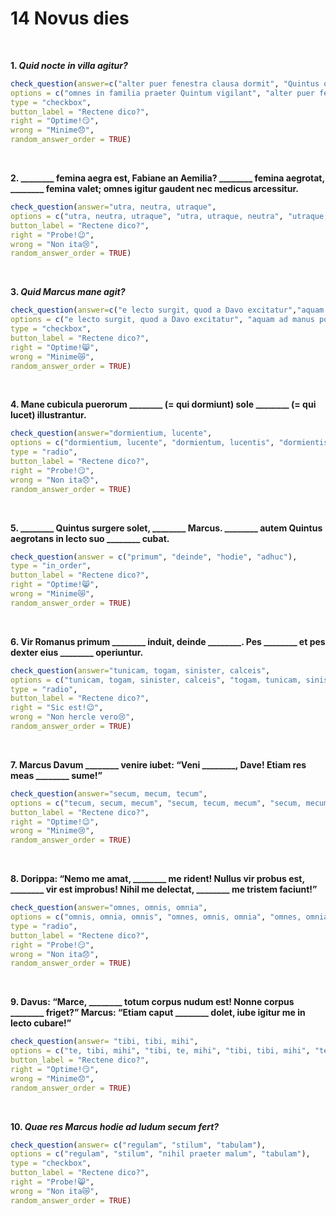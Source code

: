 # 14 Novus dies
</br>

**1. _Quid nocte in villa agitur?_**


```r
check_question(answer=c("alter puer fenestra clausa dormit", "Quintus oculis apertis cubat, is enim non valet"),
options = c("omnes in familia praeter Quintum vigilant", "alter puer fenestra clausa dormit", "gallus totam noctem canit", "Quintus oculis apertis cubat, is enim non valet"),
type = "checkbox",
button_label = "Rectene dico?",
right = "Optime!😏",
wrong = "Minime😞",
random_answer_order = TRUE)
```
</br>

**2. ________ femina aegra est, Fabiane an Aemilia? ________ femina aegrotat, ________ femina valet; omnes igitur gaudent nec medicus arcessitur.**

```r
check_question(answer="utra, neutra, utraque",
options = c("utra, neutra, utraque", "utra, utraque, neutra", "utraque, neutra, utra", "utraque, utra, neutra"),
button_label = "Rectene dico?",
right = "Probe!😉",
wrong = "Non ita😢",
random_answer_order = TRUE)
```
</br>

**3. _Quid Marcus mane agit?_**


```r
check_question(answer=c("e lecto surgit, quod a Davo excitatur","aquam ad manus poscit, quam Davus affert"),
options = c("e lecto surgit, quod a Davo excitatur", "aquam ad manus poscit, quam Davus affert", "nihil aliud praeter faciem lavat; manus enim purae sunt", "corpus totum sordidum in aquam mergit"),
type = "checkbox",
button_label = "Rectene dico?",
right = "Optime!😸",
wrong = "Minime😿",
random_answer_order = TRUE)
```
</br>

**4. Mane cubicula puerorum ________ (= qui dormiunt) sole ________ (= qui lucet) illustrantur.**

```r
check_question(answer="dormientium, lucente",
options = c("dormientium, lucente", "dormientum, lucentis", "dormientis, lucente", "dormientorum, lucento"),
type = "radio",
button_label = "Rectene dico?",
right = "Probe!😏",
wrong = "Non ita😞",
random_answer_order = TRUE)
```
</br>

**5. ________ Quintus surgere solet, ________ Marcus. ________ autem Quintus aegrotans in lecto suo ________ cubat.**

```r
check_question(answer = c("primum", "deinde", "hodie", "adhuc"),
type = "in_order",
button_label = "Rectene dico?",
right = "Optime!😸",
wrong = "Minime😿",
random_answer_order = TRUE)
```
</br>

**6. Vir Romanus primum ________ induit, deinde ________. Pes ________ et pes dexter eius ________ operiuntur.**

```r
check_question(answer="tunicam, togam, sinister, calceis",
options = c("tunicam, togam, sinister, calceis", "togam, tunicam, sinister, calceis", "tunicam, togam, sinistra, calceis", "tunicam, togam, sinister, calceo"),
type = "radio",
button_label = "Rectene dico?",
right = "Sic est!😉",
wrong = "Non hercle vero😢",
random_answer_order = TRUE)
```
</br>

**7. Marcus Davum ________ venire iubet: "Veni ________, Dave! Etiam res meas ________ sume!"**

```r
check_question(answer="secum, mecum, tecum",
options = c("tecum, secum, mecum", "secum, tecum, mecum", "secum, mecum, tecum", "tecum, mecum, secum"),
button_label = "Rectene dico?",
right = "Optime!😉",
wrong = "Minime😢",
random_answer_order = TRUE)
```
</br>

**8. Dorippa: "Nemo me amat, ________ me rident! Nullus vir probus est, ________ vir est improbus! Nihil me delectat, ________ me tristem faciunt!"**

```r
check_question(answer="omnes, omnis, omnia",
options = c("omnis, omnia, omnis", "omnes, omnis, omnia", "omnes, omnia, omnis", "omnia, omnes, omnis"),
type = "radio",
button_label = "Rectene dico?",
right = "Probe!😏",
wrong = "Non ita😞",
random_answer_order = TRUE)
```
</br>

**9. Davus: "Marce, ________ totum corpus nudum est! Nonne corpus ________ friget?" Marcus: "Etiam caput ________ dolet, iube igitur me in lecto cubare!"**

```r
check_question(answer= "tibi, tibi, mihi",
options = c("te, tibi, mihi", "tibi, te, mihi", "tibi, tibi, mihi", "te, tibi, me"),
button_label = "Rectene dico?",
right = "Optime!😏",
wrong = "Minime😞",
random_answer_order = TRUE)
```
</br>

**10. _Quae res Marcus hodie ad ludum secum fert?_**

```r
check_question(answer= c("regulam", "stilum", "tabulam"),
options = c("regulam", "stilum", "nihil praeter malum", "tabulam"),
type = "checkbox",
button_label = "Rectene dico?",
right = "Probe!😸",
wrong = "Non ita😿",
random_answer_order = TRUE)
```
</br>



